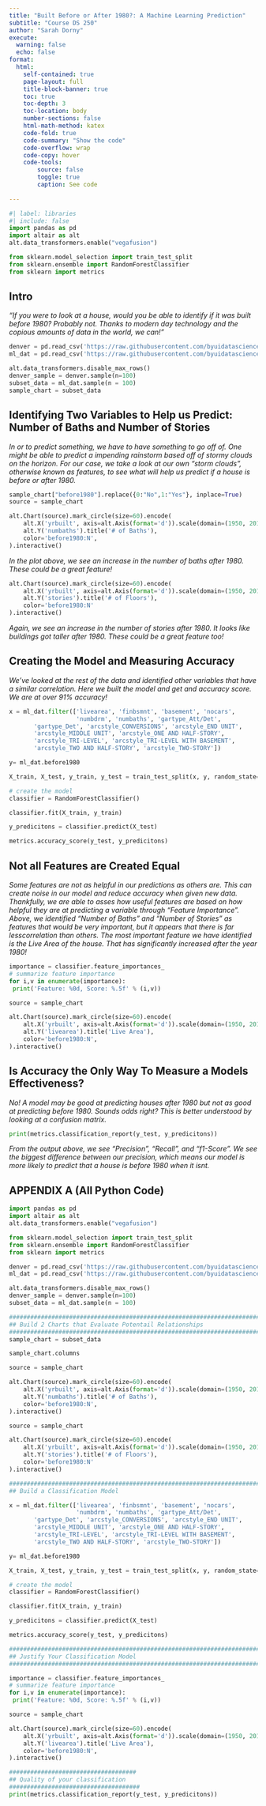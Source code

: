 ```yaml
---
title: "Built Before or After 1980?: A Machine Learning Prediction"
subtitle: "Course DS 250"
author: "Sarah Dorny"
execute: 
  warning: false
  echo: false
format:
  html:
    self-contained: true
    page-layout: full
    title-block-banner: true
    toc: true
    toc-depth: 3
    toc-location: body
    number-sections: false
    html-math-method: katex
    code-fold: true
    code-summary: "Show the code"
    code-overflow: wrap
    code-copy: hover
    code-tools:
        source: false
        toggle: true
        caption: See code
    
---
```


```python
#| label: libraries
#| include: false
import pandas as pd
import altair as alt
alt.data_transformers.enable("vegafusion")

from sklearn.model_selection import train_test_split
from sklearn.ensemble import RandomForestClassifier
from sklearn import metrics

```


## Intro
_"If you were to look at a house, would you be able to identify if it was built before 1980? Probably not. Thanks to modern day technology and the copious amounts of data in the world, we can!"_

```python
denver = pd.read_csv('https://raw.githubusercontent.com/byuidatascience/data4dwellings/master/data-raw/dwellings_denver/dwellings_denver.csv')
ml_dat = pd.read_csv('https://raw.githubusercontent.com/byuidatascience/data4dwellings/master/data-raw/dwellings_ml/dwellings_ml.csv')

alt.data_transformers.disable_max_rows()
denver_sample = denver.sample(n=100)
subset_data = ml_dat.sample(n = 100)
sample_chart = subset_data
```


## Identifying Two Variables to Help us Predict: Number of Baths and Number of Stories

_In or to predict something, we have to have something to go off of. One might be able to predict a impending rainstorm based off of stormy clouds on the horizon. For our case, we take a look at our own "storm clouds", otherwise known as features, to see what will help us predict if a house is before or after 1980._ 

```python
sample_chart["before1980"].replace({0:"No",1:"Yes"}, inplace=True)
source = sample_chart

alt.Chart(source).mark_circle(size=60).encode(
    alt.X('yrbuilt', axis=alt.Axis(format='d')).scale(domain=(1950, 2015)).title('Year Built'),
    alt.Y('numbaths').title('# of Baths'),
    color='before1980:N',
).interactive()

```

_In the plot above, we see an increase in the number of baths after 1980. These could be a great feature!_

```python
alt.Chart(source).mark_circle(size=60).encode(
    alt.X('yrbuilt', axis=alt.Axis(format='d')).scale(domain=(1950, 2015)).title('Year Built'),
    alt.Y('stories').title('# of Floors'),
    color='before1980:N'
).interactive()

```

_Again, we see an increase in the number of stories after 1980. It looks like buildings got taller after 1980. These could be a great feature too!_

## Creating the Model and Measuring Accuracy

_We've looked at the rest of the data and identified other variables that have a similar correlation. Here we built the model and get and accuracy score. We are at over 91% accuracy!_

```python
x = ml_dat.filter(['livearea', 'finbsmnt', 'basement', 'nocars', 
                   'numbdrm', 'numbaths', 'gartype_Att/Det', 
       'gartype_Det', 'arcstyle_CONVERSIONS', 'arcstyle_END UNIT',
       'arcstyle_MIDDLE UNIT', 'arcstyle_ONE AND HALF-STORY',
       'arcstyle_TRI-LEVEL', 'arcstyle_TRI-LEVEL WITH BASEMENT',
       'arcstyle_TWO AND HALF-STORY', 'arcstyle_TWO-STORY'])

y= ml_dat.before1980

X_train, X_test, y_train, y_test = train_test_split(x, y, random_state=166,test_size=0.2)

# create the model
classifier = RandomForestClassifier()

classifier.fit(X_train, y_train)

y_predicitons = classifier.predict(X_test)

metrics.accuracy_score(y_test, y_predicitons)
```

## Not all Features are Created Equal

_Some features are not as helpful in our predictions as others are. This can create noise in our model and reduce accuracy when given new data. Thankfully, we are able to asses how useful features are based on how helpful they are at predicting a variable through "Feature Importance". Above, we identified "Number of Baths" and "Number of Stories" as features that would be very important, but it appears that there is far lesscorrelation than others. The most important feature we have identified is the Live Area of the house. That has significantly increased after the year 1980!_

```python
importance = classifier.feature_importances_
# summarize feature importance
for i,v in enumerate(importance):
 print('Feature: %0d, Score: %.5f' % (i,v))

```

```python
source = sample_chart

alt.Chart(source).mark_circle(size=60).encode(
    alt.X('yrbuilt', axis=alt.Axis(format='d')).scale(domain=(1950, 2015)).title('Year Built'),
    alt.Y('livearea').title('Live Area'),
    color='before1980:N',
).interactive()
```

## Is Accuracy the Only Way To Measure a Models Effectiveness?

_No! A model may be good at predicting houses after 1980 but not as good at predicting before 1980. Sounds odds right? This is better understood by looking at a confusion matrix._

```python
print(metrics.classification_report(y_test, y_predicitons))
```

_From the output above, we see "Precision", "Recall", and "f1-Score". We see the biggest difference between our precision, which means our model is more likely to predict that a house is before 1980 when it isnt._

## APPENDIX A (All Python Code)
```python
import pandas as pd
import altair as alt
alt.data_transformers.enable("vegafusion")

from sklearn.model_selection import train_test_split
from sklearn.ensemble import RandomForestClassifier
from sklearn import metrics

denver = pd.read_csv('https://raw.githubusercontent.com/byuidatascience/data4dwellings/master/data-raw/dwellings_denver/dwellings_denver.csv')
ml_dat = pd.read_csv('https://raw.githubusercontent.com/byuidatascience/data4dwellings/master/data-raw/dwellings_ml/dwellings_ml.csv')

alt.data_transformers.disable_max_rows()
denver_sample = denver.sample(n=100)
subset_data = ml_dat.sample(n = 100)

#########################################################################
## Build 2 Charts that Evaluate Potentail Relationships
##########################################################################
sample_chart = subset_data

sample_chart.columns

source = sample_chart

alt.Chart(source).mark_circle(size=60).encode(
    alt.X('yrbuilt', axis=alt.Axis(format='d')).scale(domain=(1950, 2015)).title('Year Built'),
    alt.Y('numbaths').title('# of Baths'),
    color='before1980:N',
).interactive()

source = sample_chart

alt.Chart(source).mark_circle(size=60).encode(
    alt.X('yrbuilt', axis=alt.Axis(format='d')).scale(domain=(1950, 2015)).title('Year Built'),
    alt.Y('stories').title('# of Floors'),
    color='before1980:N'
).interactive()

#########################################################################
## Build a Classification Model

x = ml_dat.filter(['livearea', 'finbsmnt', 'basement', 'nocars', 
                   'numbdrm', 'numbaths', 'gartype_Att/Det', 
       'gartype_Det', 'arcstyle_CONVERSIONS', 'arcstyle_END UNIT',
       'arcstyle_MIDDLE UNIT', 'arcstyle_ONE AND HALF-STORY',
       'arcstyle_TRI-LEVEL', 'arcstyle_TRI-LEVEL WITH BASEMENT',
       'arcstyle_TWO AND HALF-STORY', 'arcstyle_TWO-STORY'])

y= ml_dat.before1980

X_train, X_test, y_train, y_test = train_test_split(x, y, random_state=166,test_size=0.2)

# create the model
classifier = RandomForestClassifier()

classifier.fit(X_train, y_train)

y_predicitons = classifier.predict(X_test)

metrics.accuracy_score(y_test, y_predicitons)

#########################################################################
## Justify Your Classification Model 
##########################################################################

importance = classifier.feature_importances_
# summarize feature importance
for i,v in enumerate(importance):
 print('Feature: %0d, Score: %.5f' % (i,v))

source = sample_chart

alt.Chart(source).mark_circle(size=60).encode(
    alt.X('yrbuilt', axis=alt.Axis(format='d')).scale(domain=(1950, 2015)).title('Year Built'),
    alt.Y('livearea').title('Live Area'),
    color='before1980:N',
).interactive()

####################################
## Quality of your classification
#####################################
print(metrics.classification_report(y_test, y_predicitons))
```
